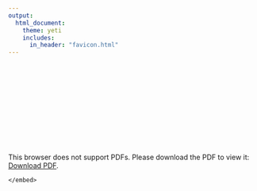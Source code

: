 ```yaml
---
output: 
  html_document:
    theme: yeti
    includes:
      in_header: "favicon.html" 
---
```

<br>
<object data="/Images/SeanNoahCVDec2018.pdf" type="application/pdf" width="800px" height="800px">
    <embed src="/Images/SeanNoahCVDec2018.pdf">
        <p>This browser does not support PDFs. Please download the PDF to view it: <a href="/Images/SeanNoahCVDec2018.pdf">Download PDF</a>.</p>
    </embed>
</object>